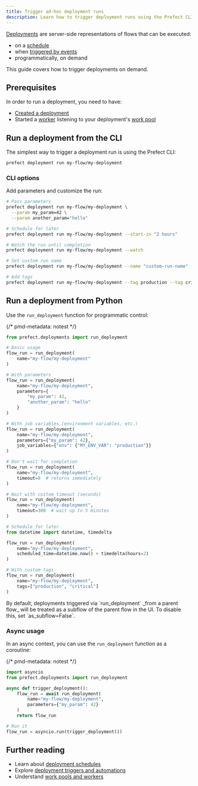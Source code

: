 ```yaml
---
title: Trigger ad-hoc deployment runs
description: Learn how to trigger deployment runs using the Prefect CLI and Python SDK.
---
```


[Deployments](/v3/concepts/deployments) are server-side representations of flows that can be executed:
- on a [schedule](/v3/how-to-guides/deployments/create-schedules)
- when [triggered by events](/v3/how-to-guides/automations/creating-deployment-triggers)
- programmatically, on demand

This guide covers how to trigger deployments on demand.

## Prerequisites

In order to run a deployment, you need to have:
- [Created a deployment](/v3/how-to-guides/deployments/create-deployments)
- Started a [worker](/v3/concepts/workers) listening to your deployment's [work pool](/v3/concepts/work-pools)

## Run a deployment from the CLI

The simplest way to trigger a deployment run is using the Prefect CLI:

```bash
prefect deployment run my-flow/my-deployment
```

### CLI options

Add parameters and customize the run:

```bash
# Pass parameters
prefect deployment run my-flow/my-deployment \
  --param my_param=42 \
  --param another_param="hello"

# Schedule for later
prefect deployment run my-flow/my-deployment --start-in "2 hours"

# Watch the run until completion
prefect deployment run my-flow/my-deployment --watch

# Set custom run name
prefect deployment run my-flow/my-deployment --name "custom-run-name"

# Add tags
prefect deployment run my-flow/my-deployment --tag production --tag critical
```

## Run a deployment from Python

Use the `run_deployment` function for programmatic control:

{/* pmd-metadata: notest */}
```python
from prefect.deployments import run_deployment

# Basic usage
flow_run = run_deployment(
    name="my-flow/my-deployment"
)

# With parameters
flow_run = run_deployment(
    name="my-flow/my-deployment",
    parameters={
        "my_param": 42,
        "another_param": "hello"
    }
)

# With job variables (environment variables, etc.)
flow_run = run_deployment(
    name="my-flow/my-deployment",
    parameters={"my_param": 42},
    job_variables={"env": {"MY_ENV_VAR": "production"}}
)

# Don't wait for completion
flow_run = run_deployment(
    name="my-flow/my-deployment",
    timeout=0  # returns immediately
)

# Wait with custom timeout (seconds)
flow_run = run_deployment(
    name="my-flow/my-deployment",
    timeout=300  # wait up to 5 minutes
)

# Schedule for later
from datetime import datetime, timedelta

flow_run = run_deployment(
    name="my-flow/my-deployment",
    scheduled_time=datetime.now() + timedelta(hours=2)
)

# With custom tags
flow_run = run_deployment(
    name="my-flow/my-deployment",
    tags=["production", "critical"]
)
```

<Note>
By default, deployments triggered via `run_deployment` _from a parent flow_ will be treated as a subflow of the parent flow in the UI. To disable this, set `as_subflow=False`.
</Note>

### Async usage

In an async context, you can use the `run_deployment` function as a coroutine:

{/* pmd-metadata: notest */}
```python
import asyncio
from prefect.deployments import run_deployment

async def trigger_deployment():
    flow_run = await run_deployment(
        name="my-flow/my-deployment",
        parameters={"my_param": 42}
    )
    return flow_run

# Run it
flow_run = asyncio.run(trigger_deployment())
```

## Further reading

- Learn about [deployment schedules](/v3/how-to-guides/deployments/create-schedules)
- Explore [deployment triggers and automations](/v3/how-to-guides/automations/creating-deployment-triggers)
- Understand [work pools and workers](/v3/concepts/work-pools)